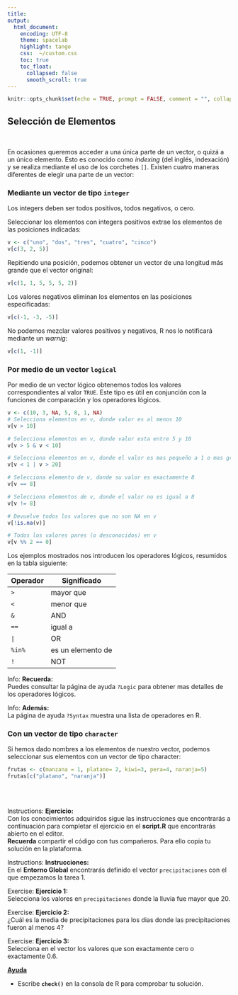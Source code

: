 ```yaml
---
title: 
output:
  html_document:
    encoding: UTF-8
    theme: spacelab
    highlight: tango
    css:  ~/custom.css
    toc: true
    toc_float: 
      collapsed: false
      smooth_scroll: true
---
```


```r
knitr::opts_chunk$set(echo = TRUE, prompt = FALSE, comment = "", collapse = TRUE)
```

## Selección de Elementos

</br>

En ocasiones queremos acceder a una única parte de un vector, o quizá a un único elemento. Esto es conocido como _indexing_ (del inglés, indexación) y se realiza
mediante el uso de los corchetes `[]`. Existen cuatro maneras diferentes de elegir
una parte de un vector:

### Mediante un vector de tipo `integer`

 Los integers deben ser todos positivos, todos negativos, o cero.

Seleccionar los elementos con integers positivos extrae los elementos de las posiciones indicadas:
  
```r
v <- c("uno", "dos", "tres", "cuatro", "cinco")
v[c(3, 2, 5)]
```

Repitiendo una posición, podemos obtener un vector de una longitud más grande que el vector original:
  
  
```r
v[c(1, 1, 5, 5, 5, 2)]
```

  
Los valores negativos eliminan los elementos en las posiciones especificadas:
  
    
```r
v[c(-1, -3, -5)]
```

  
No podemos mezclar valores positivos y negativos, R nos lo notificará mediante un _warnig_:
  

  
```r
v[c(1, -1)]
```

### Por medio de un vector `logical`

Por medio de un vector lógico obtenemos todos los valores correspondientes al valor `TRUE`. Este tipo es útil en conjunción con la funciones de comparación y los operadores lógicos.



```r
v <- c(10, 3, NA, 5, 8, 1, NA)
# Selecciona elementos en v, donde valor es al menos 10
v[v > 10]
```

```r
# Selecciona elementos en v, donde valor esta entre 5 y 10
v[v > 5 & v < 10]
```

```r
# Selecciona elementos en v, donde el valor es mas pequeño a 1 o mas grande 8
v[v < 1 | v > 20]
```

```r
# Selecciona elemento de v, donde su valor es exactamente 8
v[v == 8]
```


```r
# Selecciona elementos de v, donde el valor no es igual a 8
v[v != 8]
```


```r
# Devuelve todos los valores que no son NA en v
v[!is.na(v)]
```


```r
# Todos los valores pares (o desconocidos) en v
v[v %% 2 == 0]
```

Los ejemplos mostrados nos introducen los operadores lógicos, resumidos en la tabla siguiente:

|  Operador |Significado   |
|---|---|
| `> ` |  mayor que |
| `<`  |  menor que |
| `&`  | AND |
| `==`  | igual a   |
| `|`  |  OR |
| `%in%`  | es un elemento de  |
| `!`  | NOT   |


<div class="alert alert-info" role="alert">
<span class="glyphicon glyphicon-exclamation-sign" aria-hidden="true"></span>
<span class="sr-only">Info:</span>
__Recuerda:__ </br>
Puedes consultar la página de ayuda `?Logic` para obtener mas detalles de los operadores lógicos.</br>
</div>


<div class="alert alert-info" role="alert">
<span class="glyphicon glyphicon-exclamation-sign" aria-hidden="true"></span>
<span class="sr-only">Info:</span>
__Además:__</br>
La página de ayuda `?Syntax` muestra una lista de operadores en R.
</div>


### Con un vector de tipo `character`


Si hemos dado nombres a los elementos de nuestro vector, podemos seleccionar sus elementos con un vector de tipo character:

```r
frutas <- c(manzana = 1, platano= 2, kiwi=3, pera=4, naranja=5)
frutas[c("platano", "naranja")]
```

</br>
</br>


<div class="alert alert-success" role="alert">
<span class="glyphicon glyphicon-education" aria-hidden="true"></span>
<span class="sr-only">Instructions:</span>
**Ejercicio:**</br>
Con los conocimientos adquiridos sigue las instrucciones que encontrarás a 
continuación para completar el ejercicio en el __script.R__ que encontrarás abierto en el editor.</br>
__Recuerda__ compartir el código con tus compañeros. Para ello copia tu solución en la plataforma.
</div>

 

<div class="panel panel-success">
<div class="panel-body">

<div class="alert alert-success" role="alert">
<span class="glyphicon glyphicon-tasks" aria-hidden="true"></span>
<span class="sr-only">Instructions:</span>
**Instrucciones:**  
En el __Entorno Global__ encontrarás definido el vector `precipitaciones` con el que empezamos la tarea 1.

</div>

<div class="alert alert-success" role="alert">
<span class="glyphicon glyphicon-pencil" aria-hidden="true"></span>
<span class="sr-only">Exercise:</span>
**Ejercicio 1:** </br>
Selecciona los valores en `precipitaciones` donde la lluvia fue mayor que 20.
</div>

<div class="alert alert-success" role="alert">
<span class="glyphicon glyphicon-pencil" aria-hidden="true"></span>
<span class="sr-only">Exercise:</span>
**Ejercicio 2:** </br>
¿Cuál es la media de precipitaciones para los dias donde las precipitaciones fueron al menos 4?
</div>
 
<div class="alert alert-success" role="alert">
<span class="glyphicon glyphicon-pencil" aria-hidden="true"></span>
<span class="sr-only">Exercise:</span>
**Ejercicio 3:** </br>
Selecciona en el vector los valores que son exactamente cero o exactamente 0.6.
</div>

<p>
<a class="btn btn-info" data-toggle="collapse" href="#hint" aria-expanded="false" aria-controls="collapseExample">
<span class="glyphicon glyphicon-exclamation-sign" aria-hidden="true"></span> __Ayuda__</a>
</p>
<div class="collapse" id="hint">
<div class="card card-block">
<div class="alert alert-info" role="alert">
- Escribe __`check()`__ en la consola de R para comprobar tu solución.
</div>
</div>

 
 